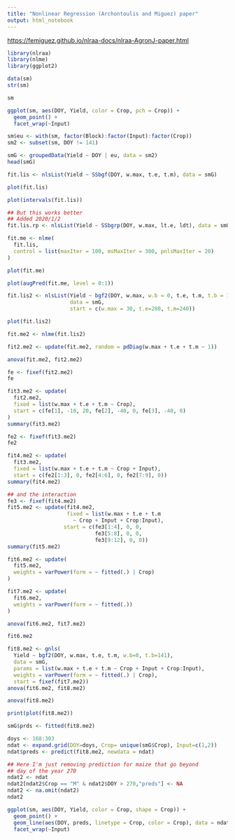 ```yaml
---
title: "Nonlinear Regression (Archontoulis and Miguez) paper"
output: html_notebook
---
```


<https://femiguez.github.io/nlraa-docs/nlraa-AgronJ-paper.html>

```r
library(nlraa)
library(nlme)
library(ggplot2)
```

```r
data(sm)
str(sm)
```

```r
sm
```

```r
ggplot(sm, aes(DOY, Yield, color = Crop, pch = Crop)) +
  geom_point() +
  facet_wrap(~Input)
```

```r
sm$eu <- with(sm, factor(Block):factor(Input):factor(Crop))
sm2 <- subset(sm, DOY != 141)
```

```r
smG <- groupedData(Yield ~ DOY | eu, data = sm2)
head(smG)
```

```r
fit.lis <- nlsList(Yield ~ SSbgf(DOY, w.max, t.e, t.m), data = smG)
```

```r
plot(fit.lis)
```

```r
plot(intervals(fit.lis))
```

```r
## But this works better
## Added 2020/1/2
fit.lis.rp <- nlsList(Yield ~ SSbgrp(DOY, w.max, lt.e, ldt), data = smG) 
```

```r
fit.me <- nlme(
  fit.lis, 
  control = list(maxIter = 100, msMaxIter = 300, pnlsMaxIter = 20)
)
```

```r
plot(fit.me)
```

```r
plot(augPred(fit.me, level = 0:1))
```

```r
fit.lis2 <- nlsList(Yield ~ bgf2(DOY, w.max, w.b = 0, t.e, t.m, t.b = 141),
                    data = smG,
                    start = c(w.max = 30, t.e=280, t.m=240))
```

```r
plot(fit.lis2)
```

```r
fit.me2 <- nlme(fit.lis2)
```

```r
fit2.me2 <- update(fit.me2, random = pdDiag(w.max + t.e + t.m ~ 1))
```

```r
anova(fit.me2, fit2.me2)
```

```r
fe <- fixef(fit2.me2)
fe
```

```r
fit3.me2 <- update(
  fit2.me2, 
  fixed = list(w.max + t.e + t.m ~ Crop),
  start = c(fe[1], -10, 20, fe[2], -40, 0, fe[3], -40, 0)
)
summary(fit3.me2)
```

```r
fe2 <- fixef(fit3.me2)
fe2
```

```r
fit4.me2 <- update(
  fit3.me2, 
  fixed = list(w.max + t.e + t.m ~ Crop + Input),
  start = c(fe2[1:3], 0, fe2[4:6], 0, fe2[7:9], 0))
summary(fit4.me2)
```

```r
## and the interaction
fe3 <- fixef(fit4.me2)
fit5.me2 <- update(fit4.me2,
                   fixed = list(w.max + t.e + t.m
                     ~ Crop + Input + Crop:Input),
                  start = c(fe3[1:4], 0, 0,
                            fe3[5:8], 0, 0,
                            fe3[9:12], 0, 0))
summary(fit5.me2)
```

```r
fit6.me2 <- update(
  fit5.me2,
  weights = varPower(form = ~ fitted(.) | Crop)
)

fit7.me2 <- update(
  fit6.me2, 
  weights = varPower(form = ~ fitted(.))
)

anova(fit6.me2, fit7.me2)
```

```r
fit6.me2
```

```r
fit8.me2 <- gnls(
  Yield ~ bgf2(DOY, w.max, t.e, t.m, w.b=0, t.b=141),
  data = smG,
  params = list(w.max + t.e + t.m ~ Crop + Input + Crop:Input),
  weights = varPower(form = ~ fitted(.) | Crop),
  start = fixef(fit7.me2))
anova(fit6.me2, fit8.me2)
```

```r
anova(fit8.me2)
```

```r
print(plot(fit8.me2))
```

```r
smG$prds <- fitted(fit8.me2)

doys <- 168:303
ndat <- expand.grid(DOY=doys, Crop= unique(smG$Crop), Input=c(1,2))
ndat$preds <- predict(fit8.me2, newdata = ndat)

## Here I'm just removing prediction for maize that go beyond
## day of the year 270
ndat2 <- ndat
ndat2[ndat2$Crop == "M" & ndat2$DOY > 270,"preds"] <- NA
ndat2 <- na.omit(ndat2)
ndat2
```

```r
ggplot(sm, aes(DOY, Yield, color = Crop, shape = Crop)) +
  geom_point() +
  geom_line(aes(DOY, preds, linetype = Crop, color = Crop), data = ndat2) +
  facet_wrap(~Input)
```
